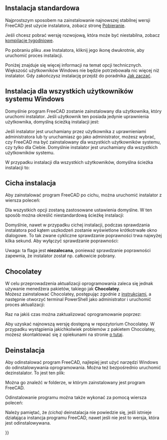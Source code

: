 <languages/>

{{docnav/pl
|[[Feature_list/pl|Funkcjonalność programu]]
|[[Installing_on_Linux/pl|Instalacja w systemie Linux]]
}}

{{TOCright}}

<span id="Standard_Installation"></span>
==Instalacja standardowa==

Najprostszym sposobem na zainstalowanie najnowszej stabilnej wersji FreeCAD jest użycie instalatora, zobacz stronę [[Download/pl|Pobieranie]].

Jeśli chcesz pobrać wersję rozwojową, która może być niestabilna, zobacz [https://github.com/FreeCAD/FreeCAD/releases kompilacje tygodniowe].

Po pobraniu pliku .exe Instalatora, kliknij jego ikonę dwukrotnie, aby uruchomić proces instalacji.

Poniżej znajduje się więcej informacji na temat opcji technicznych. Większość użytkowników Windows nie będzie potrzebowała nic więcej niż instalator. Gdy zakończysz instalację przejdź do poradnika [[Getting_started/pl|Jak zacząć]].

<span id="Installation_for_all_users_of_the_Windows_system"></span>
==Instalacja dla wszystkich użytkowników systemu Windows==

Domyślnie program FreeCAD zostanie zainstalowany dla użytkownika, który uruchomi instalator. Jeśli użytkownik ten posiada jedynie uprawnienia użytkownika, domyślną ścieżką instalacji jest:
: {{FileName|C:\\Users\<username\\AppData\Local\Programy\FreeCAD X.YY}}

Jeśli instalator jest uruchamiany przez użytkownika z uprawnieniami administratora lub ty uruchamiasz go jako administrator, możesz wybrać, czy FreeCAD ma być zainstalowany dla wszystkich użytkowników systemu, czy tylko dla Ciebie. Domyślnie instalator jest uruchamiany dla wszystkich użytkowników systemu.

W przypadku instalacji dla wszystkich użytkowników, domyślna ścieżka instalacji to:
: {{FileName|C:\Program Files\FreeCAD X.YY}}

<span id="Silent_Installation"></span>
==Cicha instalacja==

Aby zainstalować program FreeCAD po cichu, można uruchomić instalator z wiersza poleceń:

{{Code|lang=text|code=
FreeCAD-~.exe /S
}}
Dla wszystkich opcji zostaną zastosowane ustawienia domyślne. W ten sposób można określić niestandardową ścieżkę instalacji:

{{Code|lang=text|code=
FreeCAD-~.exe /S /D=A path to FreeCAD with spaces
}}

Domyślnie, nawet w przypadku cichej instalacji, podczas sprawdzania instalatora pod kątem uszkodzeń zostanie wyświetlone krótkotrwałe okno dialogowe. To tak zwane cykliczne sprawdzanie poprawności trwa najwyżej kilka sekund. Aby wyłączyć sprawdzanie poprawności:

{{Code|lang=text|code=
FreeCAD-~.exe /S /NCRC
}}

Uwaga: ta flaga {{Incode|/NCRC}} jest '''niezalecana''', ponieważ sprawdzanie poprawności zapewnia, że instalator został np. całkowicie pobrany.

<span id="Chocolatey"></span>
==Chocolatey==

W celu przeprowadzenia aktualizacji oprogramowania zaleca się jednak używanie menedżera pakietów, takiego jak '''Chocolatey'''. <br />Możesz zainstalować Chocolatey, postępując zgodnie z [https://chocolatey.org/install instrukcjami], a następnie otworzyć terminal PowerShell jako administrator i uruchomić proces aktualizacji:

{{Code|lang=text|code=
choco install freecad
}} 

Raz na jakiś czas można zaktualizować oprogramowanie poprzez:

{{Code|lang=text|code=
choco upgrade freecad
}}

Aby uzyskać najnowszą wersję dostępną w repozytorium Chocolatey. W przypadku wystąpienia jakichkolwiek problemów z pakietem Chocolatey, możesz skontaktować się z opiekunami na stronie [https://chocolatey.org/packages/freecad o tutaj]. 

<span id="Uninstallation"></span>
==Deinstalacja==

Aby odinstalować program FreeCAD, najlepiej jest użyć narzędzi Windows do odinstalowywania oprogramowania. Można też bezpośrednio uruchomić dezinstalator. To jest ten plik:
: {{FileName|Uninstall-FreeCAD.exe}}
Można go znaleźć w folderze, w którym zainstalowany jest program FreeCAD.

Odinstalowanie programu można także wykonać za pomocą wiersza poleceń:

{{Code|lang=text|code=
Uninstall-FreeCAD.exe /S}}

Należy pamiętać, że ''(cicha)'' deinstalacja nie powiedzie się, jeśli istnieje działająca instancja programu FreeCAD, nawet jeśli nie jest to wersja, która jest odinstalowywana.


{{docnav/pl
|[[Feature_list/pl|Funkcjonalność programu]]
|[[Installing_on_Linux/pl|Instalacja w systemie Linux]]
}}

{{Userdocnavi{{#translation:}}}}